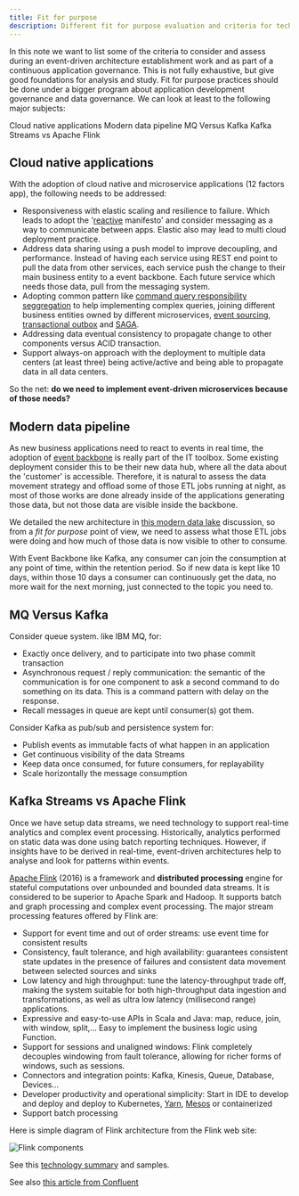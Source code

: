 ```yaml
---
title: Fit for purpose
description: Different fit for purpose evaluation and criteria for technologies involved in EDA
---
```


In this note we want to list some of the criteria to consider and assess during an event-driven architecture establishment work and as part of a continuous application governance. This is not fully exhaustive, but give good foundations for analysis and study.
Fit for purpose practices should be done under a bigger program about application development governance and data governance.
We can look at least to the following major subjects:

<AnchorLinks>
  <AnchorLink>Cloud native applications</AnchorLink>
  <AnchorLink>Modern data pipeline</AnchorLink>
  <AnchorLink>MQ Versus Kafka</AnchorLink>
  <AnchorLink>Kafka Streams vs Apache Flink</AnchorLink>
</AnchorLinks>

## Cloud native applications


With the adoption of cloud native and microservice applications (12 factors app), the following needs to be addressed:

* Responsiveness with elastic scaling and resilience to failure. Which leads to adopt the '[reactive](/advantages/reactive/) manifesto' and consider messaging as a way to communicate between apps. Elastic also may lead to multi cloud deployment practice.
* Address data sharing using a push model to improve decoupling, and performance. Instead of having each service using REST end point to pull the data from other services, each service push the change to their main business entity to a event backbone. Each future service which needs those data, pull from the messaging system.
* Adopting common pattern like [command query responsibility seggregation](/patterns/cqrs/) to help implementing complex queries, joining different business entities owned by different microservices, [event sourcing](/patterns/event-sourcing/), [transactional outbox](/patterns/intro/#transactional-outbox) and [SAGA](/patterns/saga/).
* Addressing data eventual consistency to propagate change to other components versus ACID transaction.
* Support always-on approach with the deployment to multiple data centers (at least three) being active/active and being able to propagate data in all data centers.

So the net: **do we need to implement event-driven microservices because of those needs?**

## Modern data pipeline

As new business applications need to react to events in real time, the adoption of [event backbone](/concepts/terms-and-definitions/#event-backbone) is really part of the IT toolbox. Some existing deployment consider this to be their new data hub, where all the data about the 'customer' is accessible. Therefore, it is natural to assess the data movement strategy and offload some of those ETL jobs running at night, as most of those works are done already inside of the applications generating those data, but not those data are visible inside the backbone.

We detailed the new architecture in [this modern data lake](introduction/reference-architecture/#modern-data-lake) discussion, so from a *fit for purpose* point of view, we need to assess what those ETL jobs were doing and how much of those data is now visible to other to consume.

With Event Backbone like Kafka, any consumer can join the consumption at any point of time, within the retention period. So if new data is kept like 10 days, within those 10 days a consumer can continuously get the data, no more wait for the next morning, just connected to the topic you need to.

## MQ Versus Kafka

Consider queue system. like IBM MQ, for:

* Exactly once delivery, and to participate into two phase commit transaction
* Asynchronous request / reply communication: the semantic of the communication is for one component to ask a second command to do something on its data. This is a command pattern with delay on the response.
* Recall messages in queue are kept until consumer(s) got them.

Consider Kafka as pub/sub and persistence system for:

* Publish events as immutable facts of what happen in an application
* Get continuous visibility of the data Streams
* Keep data once consumed, for future consumers, for replayability
* Scale horizontally the message consumption

## Kafka Streams vs Apache Flink

Once we have setup data streams, we need technology to support real-time analytics and complex event processing. Historically, analytics performed on static data was done using batch reporting techniques. However, if
insights have to be derived in real-time, event-driven architectures help to analyse and look for patterns within events.

[Apache Flink](https://flink.apache.org) (2016) is a framework and **distributed processing** engine for stateful computations over unbounded and bounded data streams. It is considered to be superior to Apache Spark and Hadoop. It supports batch and graph processing and complex event processing. 
The major stream processing features offered by Flink are:

* Support for event time and out of order streams: use event time for consistent results
* Consistency, fault tolerance, and high availability: guarantees consistent state updates in the presence of failures and consistent data movement between selected sources and sinks
* Low latency and high throughput: tune the latency-throughput trade off, making the system suitable for both high-throughput data ingestion and transformations, as well as ultra low latency (millisecond range) applications.
* Expressive and easy-to-use APIs in Scala and Java: map, reduce, join, with window, split,... Easy to implement the business logic using Function.
* Support for sessions and unaligned windows: Flink completely decouples windowing from fault tolerance, allowing for richer forms of windows, such as sessions.
* Connectors and integration points: Kafka, Kinesis, Queue, Database, Devices...
* Developer productivity and operational simplicity: Start in IDE to develop and deploy and deploy to Kubernetes, [Yarn](https://hadoop.apache.org/docs/current/hadoop-yarn/hadoop-yarn-site/YARN.html), [Mesos](http://mesos.apache.org/) or containerized
* Support batch processing

Here is simple diagram of Flink architecture from the Flink web site:

 ![Flink components](https://ci.apache.org/projects/flink/flink-docs-release-1.12/fig/distributed-runtime.svg)


See this [technology summary](https://jbcodeforce.github.io/flink-studies/) and samples.

See also [this article from Confluent](https://www.confluent.io/blog/apache-flink-apache-kafka-streams-comparison-guideline-users)